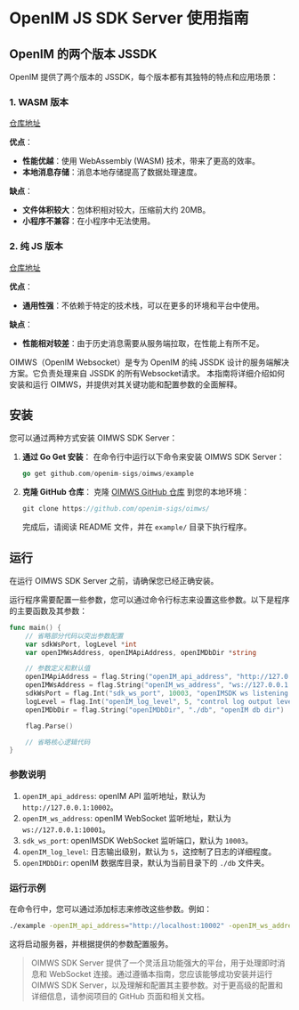 # OpenIM JS SDK Server 使用指南



## OpenIM 的两个版本 JSSDK

OpenIM 提供了两个版本的 JSSDK，每个版本都有其独特的特点和应用场景：

### 1. WASM 版本
[仓库地址](https://github.com/openimsdk/open-im-sdk-web)

**优点**：
- **性能优越**：使用 WebAssembly (WASM) 技术，带来了更高的效率。
- **本地消息存储**：消息本地存储提高了数据处理速度。

**缺点**：
- **文件体积较大**：包体积相对较大，压缩前大约 20MB。
- **小程序不兼容**：在小程序中无法使用。

### 2. 纯 JS 版本
[仓库地址](https://github.com/openimsdk/open-im-sdk-web-wasm)

**优点**：
- **通用性强**：不依赖于特定的技术栈，可以在更多的环境和平台中使用。

**缺点**：
- **性能相对较差**：由于历史消息需要从服务端拉取，在性能上有所不足。



OIMWS（OpenIM Websocket）是专为 OpenIM 的纯 JSSDK 设计的服务端解决方案。它负责处理来自 JSSDK 的所有Websocket请求。
本指南将详细介绍如何安装和运行 OIMWS，并提供对其关键功能和配置参数的全面解释。


## 安装

您可以通过两种方式安装 OIMWS SDK Server：

1. **通过 Go Get 安装**： 在命令行中运行以下命令来安装 OIMWS SDK Server：

   ```go
   go get github.com/openim-sigs/oimws/example
   ```

2. **克隆 GitHub 仓库**： 克隆 [OIMWS GitHub 仓库](https://github.com/openim-sigs/oimws/) 到您的本地环境：

   ```go
   git clone https://github.com/openim-sigs/oimws/
   ```

   完成后，请阅读 README 文件，并在 `example/` 目录下执行程序。

## 运行

在运行 OIMWS SDK Server 之前，请确保您已经正确安装。

运行程序需要配置一些参数，您可以通过命令行标志来设置这些参数。以下是程序的主要函数及其参数：

```go
func main() {
    // 省略部分代码以突出参数配置
    var sdkWsPort, logLevel *int
    var openIMWsAddress, openIMApiAddress, openIMDbDir *string

    // 参数定义和默认值
    openIMApiAddress = flag.String("openIM_api_address", "http://127.0.0.1:10002", "openIM api listening address")
    openIMWsAddress = flag.String("openIM_ws_address", "ws://127.0.0.1:10001", "openIM ws listening address")
    sdkWsPort = flag.Int("sdk_ws_port", 10003, "openIMSDK ws listening port")
    logLevel = flag.Int("openIM_log_level", 5, "control log output level")
    openIMDbDir = flag.String("openIMDbDir", "./db", "openIM db dir")

    flag.Parse()

    // 省略核心逻辑代码
}
```

### 参数说明

1. `openIM_api_address`: openIM API 监听地址，默认为 `http://127.0.0.1:10002`。
2. `openIM_ws_address`: openIM WebSocket 监听地址，默认为 `ws://127.0.0.1:10001`。
3. `sdk_ws_port`: openIMSDK WebSocket 监听端口，默认为 `10003`。
4. `openIM_log_level`: 日志输出级别，默认为 `5`，这控制了日志的详细程度。
5. `openIMDbDir`: openIM 数据库目录，默认为当前目录下的 `./db` 文件夹。

### 运行示例

在命令行中，您可以通过添加标志来修改这些参数。例如：

```bash
./example -openIM_api_address="http://localhost:10002" -openIM_ws_address="ws://localhost:10001" -sdk_ws_port=10003 -openIM_log_level=4 -openIMDbDir="./data/db"
```

这将启动服务器，并根据提供的参数配置服务。

> OIMWS SDK Server 提供了一个灵活且功能强大的平台，用于处理即时消息和 WebSocket 连接。通过遵循本指南，您应该能够成功安装并运行 OIMWS SDK Server，以及理解和配置其主要参数。对于更高级的配置和详细信息，请参阅项目的 GitHub 页面和相关文档。
